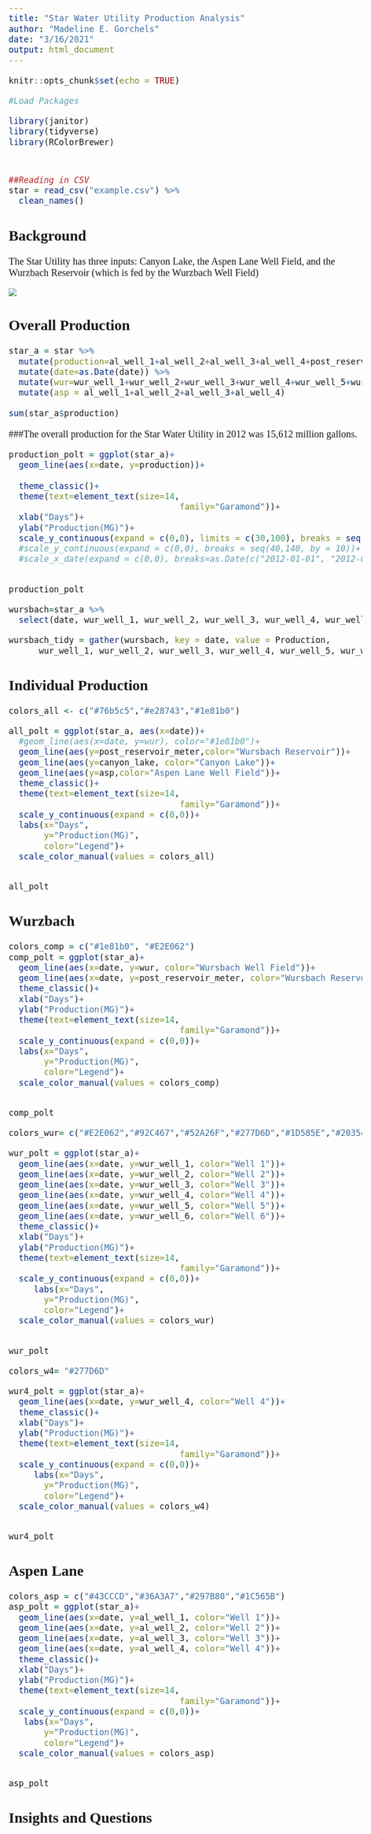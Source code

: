 ```yaml
---
title: "Star Water Utility Production Analysis"
author: "Madeline E. Gorchels"
date: "3/16/2021"
output: html_document
---
```


<style type="text/css">
  body{
  font-size: 15pt;
  font-family: Garamond;
}
</style>

```r
knitr::opts_chunk$set(echo = TRUE)
```

```r
#Load Packages

library(janitor)
library(tidyverse)
library(RColorBrewer)
```

#   {.tabset}
```r
##Reading in CSV
star = read_csv("example.csv") %>% 
  clean_names()
```

## Background

The Star Utility has three inputs: Canyon Lake, the Aspen Lane Well Field, and the Wurzbach Reservoir (which is fed by the Wurzbach Well Field)

![](StarUtility/www/star_smaller.png)

## Overall Production

```r
star_a = star %>% 
  mutate(production=al_well_1+al_well_2+al_well_3+al_well_4+post_reservoir_meter+canyon_lake) %>% 
  mutate(date=as.Date(date)) %>% 
  mutate(wur=wur_well_1+wur_well_2+wur_well_3+wur_well_4+wur_well_5+wur_well_6) %>% 
  mutate(asp = al_well_1+al_well_2+al_well_3+al_well_4)

sum(star_a$production)
```

###The overall production for the Star Water Utility in 2012 was 15,612 million gallons. 

```r
production_polt = ggplot(star_a)+
  geom_line(aes(x=date, y=production))+
  
  theme_classic()+
  theme(text=element_text(size=14,
                                  family="Garamond"))+
  xlab("Days")+
  ylab("Production(MG)")+
  scale_y_continuous(expand = c(0,0), limits = c(30,100), breaks = seq(30,100, by = 10))#+
  #scale_y_continuous(expand = c(0,0), breaks = seq(40,140, by = 10))+
  #scale_x_date(expand = c(0,0), breaks=as.Date(c("2012-01-01", "2012-04-01", "2012-07-01", "2012-10-01","2021-12-31")))


production_polt
```
```r
wursbach=star_a %>% 
  select(date, wur_well_1, wur_well_2, wur_well_3, wur_well_4, wur_well_5, wur_well_6) 

wursbach_tidy = gather(wursbach, key = date, value = Production, 
      wur_well_1, wur_well_2, wur_well_3, wur_well_4, wur_well_5, wur_well_6)
```

## Individual Production
```r
colors_all <- c("#76b5c5","#e28743","#1e81b0")

all_polt = ggplot(star_a, aes(x=date))+
  #geom_line(aes(x=date, y=wur), color="#1e81b0")+
  geom_line(aes(y=post_reservoir_meter,color="Wursbach Reservoir"))+
  geom_line(aes(y=canyon_lake, color="Canyon Lake"))+
  geom_line(aes(y=asp,color="Aspen Lane Well Field"))+
  theme_classic()+
  theme(text=element_text(size=14,
                                  family="Garamond"))+
  scale_y_continuous(expand = c(0,0))+
  labs(x="Days", 
       y="Production(MG)", 
       color="Legend")+
  scale_color_manual(values = colors_all)


all_polt
```

## Wurzbach 

```r
colors_comp = c("#1e81b0", "#E2E062")
comp_polt = ggplot(star_a)+
  geom_line(aes(x=date, y=wur, color="Wursbach Well Field"))+
  geom_line(aes(x=date, y=post_reservoir_meter, color="Wursbach Reservoir"))+
  theme_classic()+
  xlab("Days")+
  ylab("Production(MG)")+
  theme(text=element_text(size=14,
                                  family="Garamond"))+
  scale_y_continuous(expand = c(0,0))+
  labs(x="Days", 
       y="Production(MG)", 
       color="Legend")+
  scale_color_manual(values = colors_comp)


comp_polt
```


```r

colors_wur= c("#E2E062","#92C467","#52A26F","#277D6D","#1D585E","#203542")

wur_polt = ggplot(star_a)+
  geom_line(aes(x=date, y=wur_well_1, color="Well 1"))+
  geom_line(aes(x=date, y=wur_well_2, color="Well 2"))+
  geom_line(aes(x=date, y=wur_well_3, color="Well 3"))+
  geom_line(aes(x=date, y=wur_well_4, color="Well 4"))+
  geom_line(aes(x=date, y=wur_well_5, color="Well 5"))+
  geom_line(aes(x=date, y=wur_well_6, color="Well 6"))+
  theme_classic()+
  xlab("Days")+
  ylab("Production(MG)")+
  theme(text=element_text(size=14,
                                  family="Garamond"))+
  scale_y_continuous(expand = c(0,0))+
     labs(x="Days", 
       y="Production(MG)", 
       color="Legend")+
  scale_color_manual(values = colors_wur)


wur_polt
```

```r
colors_w4= "#277D6D"

wur4_polt = ggplot(star_a)+
  geom_line(aes(x=date, y=wur_well_4, color="Well 4"))+
  theme_classic()+
  xlab("Days")+
  ylab("Production(MG)")+
  theme(text=element_text(size=14,
                                  family="Garamond"))+
  scale_y_continuous(expand = c(0,0))+
     labs(x="Days", 
       y="Production(MG)", 
       color="Legend")+
  scale_color_manual(values = colors_w4)


wur4_polt
```


## Aspen Lane
```r

colors_asp = c("#43CCCD","#36A3A7","#297B80","#1C565B")
asp_polt = ggplot(star_a)+
  geom_line(aes(x=date, y=al_well_1, color="Well 1"))+
  geom_line(aes(x=date, y=al_well_2, color="Well 2"))+
  geom_line(aes(x=date, y=al_well_3, color="Well 3"))+
  geom_line(aes(x=date, y=al_well_4, color="Well 4"))+
  theme_classic()+
  xlab("Days")+
  ylab("Production(MG)")+
  theme(text=element_text(size=14,
                                  family="Garamond"))+
  scale_y_continuous(expand = c(0,0))+
   labs(x="Days", 
       y="Production(MG)", 
       color="Legend")+
  scale_color_manual(values = colors_asp)


asp_polt
```

## Insights and Questions




